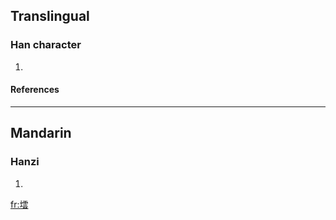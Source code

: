 ==Translingual==
===Han character===
{{Han char|rn=32|rad=土|as=12|sn=15|four=|canj=土一月戈 (GMBI)}}
# {{defn|Han|sort=土12}}
====References====
{{Han ref|kx=0239.241|dkj=05501|dj=0479.170|hdz=10486.160|uh=58B5|ud=22709}}
----
==Mandarin==
===Hanzi===
{{cmn-hanzi|pin=[[tán]] ([[tan2]])|wg=t'an<sup>2</sup>}}
# {{defn|Mandarin}}

[[fr:墵]]